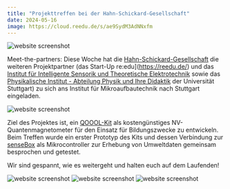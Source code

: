 ```yaml
---
title: "Projekttreffen bei der Hahn-Schickard-Gesellschaft"
date: 2024-05-16
image: https://cloud.reedu.de/s/ae9SydM3AdNNxfm
---
```


![website screenshot](https://cloud.reedu.de/s/bgJ5SYHB7xn3fNd)

Meet-the-partners: Diese Woche hat die [Hahn-Schickard-Gesellschaft](https://www.hahn-schickard.de/) die weiteren Projektpartner (das Start-Up re:edu](https://reedu.de/) und das [Institut für Intelligente Sensorik und Theoretische Elektrotechnik](https://www.iis.uni-stuttgart.de/de/) sowie das [Physikalische Institut - Abteilung Physik und Ihre Didaktik](https://www.pi5.uni-stuttgart.de/de/forschung/physik-und-ihre-didaktik/) der Universität Stuttgart) zu sich ans Institut für Mikroaufbautechnik nach Stuttgart eingeladen.  

![website screenshot](https://cloud.reedu.de/s/8dwqSpRyxFnpWDm)

Ziel des Projektes ist, ein [QOOOL-Kit](https://qoool-sensing.org/de/vision) als kostengünstiges NV-Quantenmagnetometer für den Einsatz für Bildungszwecke zu entwickeln. Beim Treffen wurde ein erster Prototyp des Kits und dessen Verbindung zur [senseBox](https://sensebox.de/) als Mikrocontroller zur Erhebung von Umweltdaten gemeinsam besprochen und getestet. 

Wir sind gespannt, wie es weitergeht und halten euch auf dem Laufenden!

![website screenshot](https://cloud.reedu.de/s/CzGc6j347sJ9Q2w)
![website screenshot](https://cloud.reedu.de/s/4TMqdC7mpPsyiQD)
![website screenshot](https://cloud.reedu.de/s/CzGc6j347sJ9Q2w)
